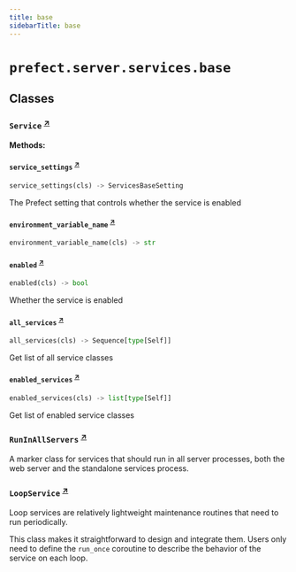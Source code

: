 ```yaml
---
title: base
sidebarTitle: base
---
```


# `prefect.server.services.base`

## Classes

### `Service` <sup><a href="https://github.com/PrefectHQ/prefect/blob/main/src/prefect/server/services/base.py#L70" target="_blank">↗</a></sup>

**Methods:**

#### `service_settings` <sup><a href="https://github.com/PrefectHQ/prefect/blob/main/src/prefect/server/services/base.py#L76" target="_blank">↗</a></sup>

```python
service_settings(cls) -> ServicesBaseSetting
```

The Prefect setting that controls whether the service is enabled


#### `environment_variable_name` <sup><a href="https://github.com/PrefectHQ/prefect/blob/main/src/prefect/server/services/base.py#L81" target="_blank">↗</a></sup>

```python
environment_variable_name(cls) -> str
```

#### `enabled` <sup><a href="https://github.com/PrefectHQ/prefect/blob/main/src/prefect/server/services/base.py#L85" target="_blank">↗</a></sup>

```python
enabled(cls) -> bool
```

Whether the service is enabled


#### `all_services` <sup><a href="https://github.com/PrefectHQ/prefect/blob/main/src/prefect/server/services/base.py#L90" target="_blank">↗</a></sup>

```python
all_services(cls) -> Sequence[type[Self]]
```

Get list of all service classes


#### `enabled_services` <sup><a href="https://github.com/PrefectHQ/prefect/blob/main/src/prefect/server/services/base.py#L104" target="_blank">↗</a></sup>

```python
enabled_services(cls) -> list[type[Self]]
```

Get list of enabled service classes


### `RunInAllServers` <sup><a href="https://github.com/PrefectHQ/prefect/blob/main/src/prefect/server/services/base.py#L149" target="_blank">↗</a></sup>


A marker class for services that should run in all server processes, both the
web server and the standalone services process.


### `LoopService` <sup><a href="https://github.com/PrefectHQ/prefect/blob/main/src/prefect/server/services/base.py#L158" target="_blank">↗</a></sup>


Loop services are relatively lightweight maintenance routines that need to run
periodically.

This class makes it straightforward to design and integrate them. Users only need to
define the `run_once` coroutine to describe the behavior of the service on each
loop.

